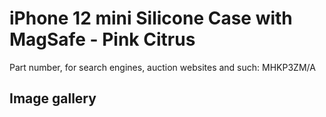 
# iPhone 12 mini Silicone Case with MagSafe - Pink Citrus

Part number, for search engines, auction websites and such: MHKP3ZM/A

## Image gallery

<div style={{ width: "768px" }}>
  <GalleryComponent
    images={[
      {
        original: "/everysource/MHKP3.png",
        thumbnail: "/everypreview/MHKP3.png",
      },
      {
        original: "/everysource/MHKP3_AV01.png",
        thumbnail: "/everypreview/MHKP3_AV01.png",
      },
      {
        original: "/everysource/MHKP3_AV02.png",
        thumbnail: "/everypreview/MHKP3_AV02.png",
      },
      {
        original: "/everysource/MHKP3_AV03.png",
        thumbnail: "/everypreview/MHKP3_AV03.png",
      },
      {
        original: "/everysource/MHKP3_AV04.png",
        thumbnail: "/everypreview/MHKP3_AV04.png",
      },
      {
        original: "/everysource/MHKP3_AV05.png",
        thumbnail: "/everypreview/MHKP3_AV05.png",
      }
    ]}
  />
</div>